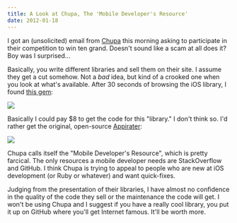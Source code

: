 ```yaml
---
title: A Look at Chupa, The 'Mobile Developer's Resource'
date: 2012-01-18
---
```



I got an (unsolicited) email from [Chupa](http://www.chupamobile.com/products/details/277/Get+more+AppStore+ratings+with+recurring+UIAlert/) this morning asking to participate in their competition to win ten grand. Doesn't sound like a scam at all does it? Boy was I surprised...

Basically, you write different libraries and sell them on their site. I assume they get a cut somehow. Not a _bad_&nbsp;idea, but kind of a crooked one when you look at what's available. After 30 seconds of browsing the iOS library, I found [this gem](http://www.chupamobile.com/products/details/277/Get+more+AppStore+ratings+with+recurring+UIAlert/):

 ![](97F3741FD4134E4191D8A98C56EF94A1.jpg)

Basically I could pay $8 to get the code for this "library." I don't think so. I'd rather get the original, open-source [Appirater](https://github.com/arashpayan/appirater):

 ![](1537624473414A89B5D75EBB9D4A3C67.png)

Chupa calls itself the "Mobile Developer's Resource", which is pretty farcical. The only resources a mobile developer needs are StackOverflow and GitHub. I think Chupa is trying to appeal to people who are new at iOS development (or Ruby or whatever) and want quick-fixes.

Judging from the presentation of their libraries, I have almost no confidence in the quality of the code they sell or the maintenance the code will get. I won't be using Chupa and I suggest if you have a really cool library, you put it up on GitHub where you'll get Internet famous. It'll be worth more.


  